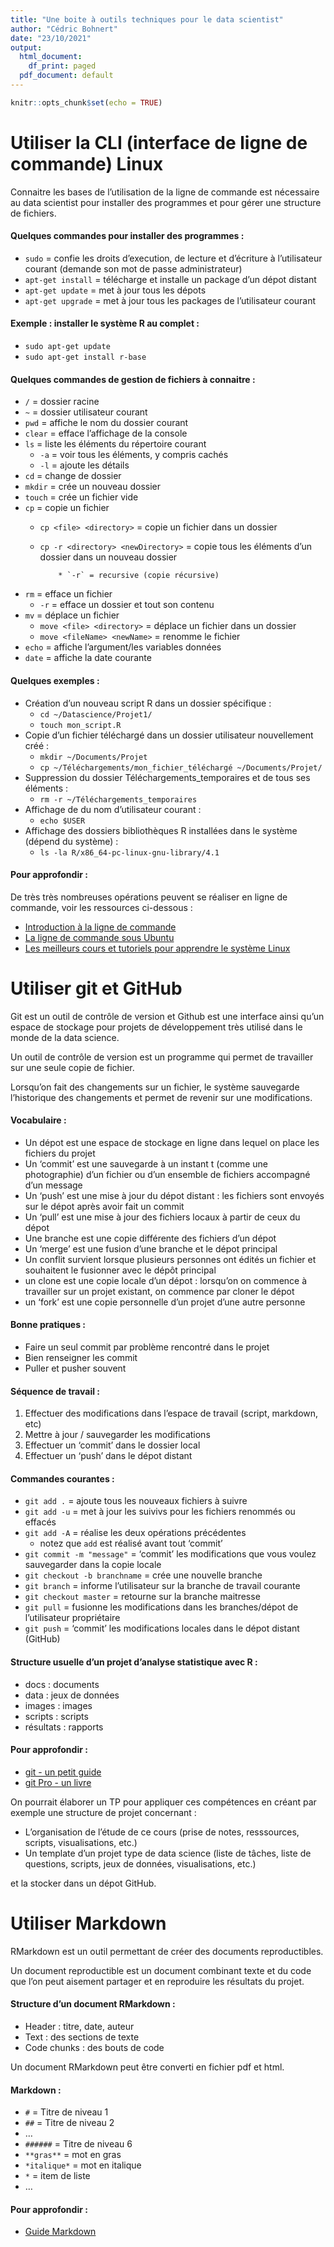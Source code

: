 ```yaml
---
title: "Une boite à outils techniques pour le data scientist"
author: "Cédric Bohnert"
date: "23/10/2021"
output:
  html_document:
    df_print: paged
  pdf_document: default
---
```


```r
knitr::opts_chunk$set(echo = TRUE)
```

# Utiliser la CLI (interface de ligne de commande) Linux

Connaitre les bases de l'utilisation de la ligne de commande est nécessaire au data scientist pour installer des programmes et pour gérer une structure de fichiers.

#### Quelques commandes pour installer des programmes :

* `sudo` = confie les droits d'execution, de lecture et d'écriture à l'utilisateur courant (demande son mot de passe administrateur)
* `apt-get install` = télécharge et installe un package d'un dépot distant
* `apt-get update` = met à jour tous les dépots 
* `apt-get upgrade` = met à jour tous les packages de l'utilisateur courant

#### Exemple : installer le système R au complet :

* `sudo apt-get update`
* `sudo apt-get install r-base`

#### Quelques commandes de gestion de fichiers à connaitre :

* `/` = dossier racine
* `~` = dossier utilisateur courant
* `pwd` = affiche le nom du dossier courant
* `clear` = efface l'affichage de la console
* `ls` = liste les éléments du répertoire courant
    *  `-a` = voir tous les éléments, y compris cachés
    *  `-l` = ajoute les détails
* `cd` = change de dossier
* `mkdir` = crée un nouveau dossier
* `touch` = crée un fichier vide
* `cp` = copie un fichier
    * `cp <file> <directory>` = copie un fichier dans un dossier
    * `cp -r <directory> <newDirectory>` = copie tous les éléments d'un dossier dans un nouveau dossier
            
              * `-r` = recursive (copie récursive)
* `rm` = efface un fichier
    * `-r` = efface un dossier et tout son contenu
* `mv` = déplace un fichier
    * `move <file> <directory>` = déplace un fichier dans un dossier
    * `move <fileName> <newName>` = renomme le fichier
* `echo` = affiche l'argument/les variables données
* `date` = affiche la date courante

#### Quelques exemples :

* Création d'un nouveau script R dans un dossier spécifique :
    * `cd ~/Datascience/Projet1/`
    * `touch mon_script.R`
* Copie d'un fichier téléchargé dans un dossier utilisateur nouvellement créé :
    * `mkdir ~/Documents/Projet`
    * `cp ~/Téléchargements/mon_fichier_téléchargé ~/Documents/Projet/`
* Suppression du dossier Téléchargements_temporaires et de tous ses éléments :
    * `rm -r ~/Téléchargements_temporaires`
* Affichage de du nom d'utilisateur courant :
    * `echo $USER`
* Affichage des dossiers bibliothèques R installées dans le système (dépend du système) :
    * `ls -la R/x86_64-pc-linux-gnu-library/4.1`

#### Pour approfondir :
    
De très très nombreuses opérations peuvent se réaliser en ligne de commande, voir les ressources ci-dessous :

* [Introduction à la ligne de commande](https://fr.flossmanuals.net/introduction-a-la-ligne-de-commande/introduction/)
* [La ligne de commande sous Ubuntu](https://doc.ubuntu-fr.org/tutoriel/console_ligne_de_commande)
* [Les meilleurs cours et tutoriels pour apprendre le système Linux](https://linux.developpez.com/cours/?page=Programmation#Shell)

# Utiliser git et GitHub

Git est un outil de contrôle de version et Github est une interface ainsi qu'un espace de stockage pour projets de développement très utilisé dans le monde de la data science.

Un outil de contrôle de version est un programme qui permet de travailler sur une seule copie de fichier.

Lorsqu'on fait des changements sur un fichier, le système sauvegarde l'historique des changements et permet de revenir sur une modifications.


#### Vocabulaire :

* Un dépot est une espace de stockage en ligne dans lequel on place les fichiers du projet
* Un 'commit' est une sauvegarde à un instant t (comme une photographie) d'un fichier ou d'un ensemble de fichiers accompagné d'un message
* Un 'push' est une mise à jour du dépot distant : les fichiers sont envoyés sur le dépot après avoir fait un commit
* Un 'pull' est une mise à jour des fichiers locaux à partir de ceux du dépot
* Une branche est une copie différente des fichiers d'un dépot
* Un 'merge' est une fusion d'une branche et le dépot principal
* Un conflit survient lorsque plusieurs personnes ont édités un fichier et souhaitent le fusionner avec le dépôt principal
* un clone est une copie locale d'un dépot : lorsqu'on on commence à travailler sur un projet existant, on commence par cloner le dépot
* un 'fork' est une copie personnelle d'un projet d'une autre personne

#### Bonne pratiques :

* Faire un seul commit par problème rencontré dans le projet
* Bien renseigner les commit
* Puller et pusher souvent

#### Séquence de travail :

1. Effectuer des modifications dans l'espace de travail (script, markdown, etc)
2. Mettre à jour / sauvegarder les modifications
3. Effectuer un 'commit' dans le dossier local
4. Effectuer un 'push' dans le dépot distant
    
#### Commandes courantes :
    
* `git add .` = ajoute tous les nouveaux fichiers à suivre
* `git add -u` = met à jour les suivivs pour les fichiers renommés ou effacés
* `git add -A` = réalise les deux opérations précédentes
    * notez que `add` est réalisé avant tout 'commit'
* `git commit -m "message"` = 'commit' les modifications que vous voulez sauvegarder dans la copie locale
* `git checkout -b branchname` = crée une nouvelle branche
* `git branch` = informe l'utilisateur sur la branche de travail courante
* `git checkout master` = retourne sur la branche maitresse
* `git pull` = fusionne les modifications dans les branches/dépot de l'utilisateur propriétaire
* `git push` = 'commit' les modifications locales dans le dépot distant (GitHub)

#### Structure usuelle d'un projet d'analyse statistique avec R :

* docs : documents
* data : jeux de données
* images : images
* scripts : scripts
* résultats : rapports 

#### Pour approfondir :

* [git - un petit guide](https://rogerdudler.github.io/git-guide/index.fr.html)
* [git Pro - un livre](https://git-scm.com/book/fr/v2)


On pourrait élaborer un TP pour appliquer ces compétences en créant par exemple une structure de projet concernant :

* L'organisation de l'étude de ce cours (prise de notes, resssources, scripts, visualisations, etc.)
* Un template d'un projet type de data science (liste de tâches, liste de questions, scripts, jeux de données, visualisations, etc.)

et la stocker dans un dépot GitHub. 

# Utiliser Markdown

RMarkdown est un outil permettant de créer des documents reproductibles.

Un document reproductible est un document combinant texte et du code que l'on peut aisement partager et en reproduire les résultats du projet.

#### Structure d'un document RMarkdown :

* Header : titre, date, auteur
* Text : des sections de texte
* Code chunks : des bouts de code

Un document RMarkdown peut être converti en fichier pdf et html.

#### Markdown :

* `#` = Titre de niveau 1
* `##` = Titre de niveau 2
* ...
* `######` = Titre de niveau 6
* `**gras**` = mot en gras
* `*italique*` = mot en italique 
* `*` = item de liste
* ...

#### Pour approfondir :

* [Guide Markdown](https://www.markdownguide.org/)


